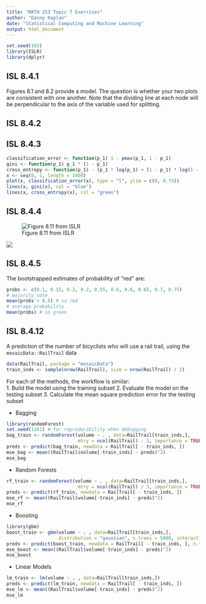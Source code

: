 ```yaml
---
title: "MATH 253 Topic 7 Exercises"
author: "Danny Kaplan"
date: "Statistical Computing and Machine Learning"
output: html_document
---
```


```r
set.seed(103)
library(ISLR)
library(dplyr)
```

## ISL 8.4.1

Figures 8.1 and 8.2 provide a model.  The question is whether your two plots are consistent with one another.  Note that the dividing line at each node will be perpendicular to the axis of the variable used for splitting.

## ISL 8.4.2

## ISL 8.4.3

```r
classification_error <- function(p_1) 1 - pmax(p_1, 1 - p_1)
gini <- function(p_1) p_1 * (1 - p_1)
cross_entropy <- function(p_1) - (p_1 * log(p_1) + (1 - p_1) * log(1 - p_1))
x <- seq(0, 1, length = 1000)
plot(x, classification_error(x), type = "l", ylim = c(0, 0.75))
lines(x, gini(x), col = "blue")
lines(x, cross_entropy(x), col = "green")
```

## ISL 8.4.4

![Figure 8.11 from ISLR](../../ISL-Book-Figures/Chapter8/8.12.png)

![](tree-picture.png)

## ISL 8.4.5

The bootstrapped estimates of probability of "red" are:

```r
probs <- c(0.1, 0.15, 0.2, 0.2, 0.55, 0.6, 0.6, 0.65, 0.7, 0.75)
# majority_vote 
mean(probs > 0.5) # so red
# average probability
mean(probs) # so green
```

## ISL 8.4.12

A prediction of the number of bicyclists who will use a rail trail, using the `mosaicData::RailTrail` data

```r
data(RailTrail, package = "mosaicData") 
train_inds <- sample(nrow(RailTrail), size = nrow(RailTrail) / 2)
```

For each of the methods, the workflow is similar:    
1. Build the model using the training subset
2. Evaluate the model on the testing subset
3. Calculate the mean square prediction error for the testing subset

* Bagging

```r
library(randomForest)
set.seed(1101) # for reproducibility when debugging
bag_train <- randomForest(volume ~ . , data=RailTrail[train_inds,],
                          mtry = ncol(RailTrail) - 1, importance = TRUE)
preds <- predict(bag_train, newdata = RailTrail[ - train_inds, ])
mse_bag <- mean((RailTrail$volume[-train_inds] - preds)^2)
mse_bag
```

* Random Forests

```r
rf_train <- randomForest(volume ~ . , data=RailTrail[train_inds,],
                          mtry = ncol(RailTrail) / 3, importance = TRUE)
preds <- predict(rf_train, newdata = RailTrail[ - train_inds, ])
mse_rf <- mean((RailTrail$volume[-train_inds] - preds)^2)
mse_rf
```

* Boosting

```r
library(gbm)
boost_train <- gbm(volume ~ . , data=RailTrail[train_inds,],
                   distribution = "gaussian", n.trees = 5000, interaction.depth = 2)
preds <- predict(boost_train, newdata = RailTrail[ - train_inds, ], n.trees = 5000)
mse_boost <- mean((RailTrail$volume[-train_inds] - preds)^2)
mse_boost
```


* Linear Models

```r
lm_train <- lm(volume ~ . , data=RailTrail[train_inds,])
preds <- predict(lm_train, newdata = RailTrail[ - train_inds, ])
mse_lm <- mean((RailTrail$volume[-train_inds] - preds)^2)
mse_lm
```